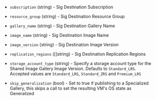 <!-- Code generated from the comments of the SharedImageGalleryDestination struct in builder/azure/arm/config.go; DO NOT EDIT MANUALLY -->

- `subscription` (string) - Sig Destination Subscription

- `resource_group` (string) - Sig Destination Resource Group

- `gallery_name` (string) - Sig Destination Gallery Name

- `image_name` (string) - Sig Destination Image Name

- `image_version` (string) - Sig Destination Image Version

- `replication_regions` ([]string) - Sig Destination Replication Regions

- `storage_account_type` (string) - Specify a storage account type for the Shared Image Gallery Image Version.
  Defaults to `Standard_LRS`. Accepted values are `Standard_LRS`, `Standard_ZRS` and `Premium_LRS`

- `skip_generalization` (bool) - Set to true if publishing to a Specialized Gallery, this skips a call to set the resulting VM's OS state as Generalized

<!-- End of code generated from the comments of the SharedImageGalleryDestination struct in builder/azure/arm/config.go; -->
